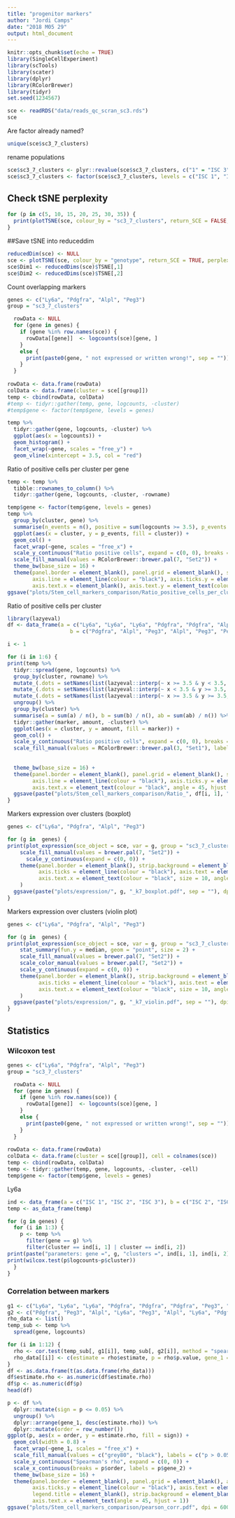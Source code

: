 ```yaml
---
title: "progenitor markers"
author: "Jordi Camps"
date: "2018 M05 29"
output: html_document
---
```


```r
knitr::opts_chunk$set(echo = TRUE)
library(SingleCellExperiment)
library(scTools)
library(scater)
library(dplyr)
library(RColorBrewer)
library(tidyr)
set.seed(1234567)
```

```r
sce <- readRDS("data/reads_qc_scran_sc3.rds")
sce
```

Are factor already named?
```r
unique(sce$sc3_7_clusters)
```

rename populations
```r
sce$sc3_7_clusters <- plyr::revalue(sce$sc3_7_clusters, c("1" = "ISC 3", "2" = "ISC 1", "3" = "ISC 2", "4" = "Satellite cell", "5" = "Schwann cell", "6" = "SMC", "7" = "Fibroblast"))
sce$sc3_7_clusters <- factor(sce$sc3_7_clusters, levels = c("ISC 1", "ISC 2", "ISC 3", "Fibroblast", "SMC", "Satellite cell", "Schwann cell"))
```

## Check tSNE perplexity
```r
for (p in c(5, 10, 15, 20, 25, 30, 35)) {
  print(plotTSNE(sce, colour_by = "sc3_7_clusters", return_SCE = FALSE, perplexity = p, exprs_values = "logcounts", rand_seed = 123456) + ggtitle(paste("Perplexity = ", p, sep = "")))
}
```

##Save tSNE into reduceddim
```r
reducedDim(sce) <- NULL
sce <- plotTSNE(sce, colour_by = "genotype", return_SCE = TRUE, perplexity = 10, exprs_values = "logcounts", rand_seed = 123456)
sce$Dim1 <- reducedDims(sce)$TSNE[,1]
sce$Dim2 <- reducedDims(sce)$TSNE[,2]
```

Count overlapping markers
```r
genes <- c("Ly6a", "Pdgfra", "Alpl", "Peg3")
group = "sc3_7_clusters"

  rowData <- NULL
  for (gene in genes) {
    if (gene %in% row.names(sce)) {
      rowData[[gene]]  <- logcounts(sce)[gene, ]
    }
    else {
      print(paste0(gene, " not expressed or written wrong!", sep = ""))
    }
  }
    
rowData <- data.frame(rowData)
colData <- data.frame(cluster = sce[[group]])
temp <- cbind(rowData, colData)
#temp <- tidyr::gather(temp, gene, logcounts, -cluster)
#temp$gene <- factor(temp$gene, levels = genes)
```

```r
temp %>%
  tidyr::gather(gene, logcounts, -cluster) %>%
  ggplot(aes(x = logcounts)) +
  geom_histogram() +
  facet_wrap(~gene, scales = "free_y") +
  geom_vline(xintercept = 3.5, col = "red")
```

Ratio of positive cells per cluster per gene
```r
temp <- temp %>% 
  tibble::rownames_to_column() %>%
  tidyr::gather(gene, logcounts, -cluster, -rowname)
```

```r
temp$gene <- factor(temp$gene, levels = genes)
temp %>%
  group_by(cluster, gene) %>%
  summarise(n_events = n(), positive = sum(logcounts >= 3.5), p_events = positive / n_events) %>%
  ggplot(aes(x = cluster, y = p_events, fill = cluster)) +
  geom_col() +
  facet_wrap(~gene, scales = "free_x") +
  scale_y_continuous("Ratio positive cells", expand = c(0, 0), breaks = c(0.25, 0.5, 0.75, 1), labels = c("25%", "50%", "75%", "100%")) +
  scale_fill_manual(values = RColorBrewer::brewer.pal(7, "Set2")) +
  theme_bw(base_size = 16) +
  theme(panel.border = element_blank(), panel.grid = element_blank(), strip.background = element_blank(), axis.title.x = element_blank(),
        axis.line = element_line(colour = "black"), axis.ticks.y = element_line(colour = "black"), axis.ticks.x = element_blank(),
        axis.text.x = element_blank(), axis.text.y = element_text(colour = "black", size = 10), legend.title = element_blank())
ggsave("plots/Stem_cell_markers_comparison/Ratio_positive_cells_per_cluster.pdf", dpi = 600, height = 3, width = 4.5)
```

Ratio of positive cells per cluster
```r
library(lazyeval)
df <- data_frame(a = c("Ly6a", "Ly6a", "Ly6a", "Pdgfra", "Pdgfra", "Alpl"),
                    b = c("Pdgfra", "Alpl", "Peg3", "Alpl", "Peg3", "Peg3"))

i <- 1

for (i in 1:6) {
print(temp %>%
  tidyr::spread(gene, logcounts) %>%
  group_by(cluster, rowname) %>%
  mutate_(.dots = setNames(list(lazyeval::interp(~ x >= 3.5 & y < 3.5, x = as.name(df[[i, 1]]), y = as.name(df[[i, 2]]))), "a")) %>%
  mutate_(.dots = setNames(list(lazyeval::interp(~ x < 3.5 & y >= 3.5, x = as.name(df[[i, 1]]), y = as.name(df[[i, 2]]))), "b")) %>%
  mutate_(.dots = setNames(list(lazyeval::interp(~ x >= 3.5 & y >= 3.5, x = as.name(df[[i, 1]]), y = as.name(df[[i, 2]]))), "ab")) %>%
  ungroup() %>%
  group_by(cluster) %>%
  summarise(a = sum(a) / n(), b = sum(b) / n(), ab = sum(ab) / n()) %>%
  tidyr::gather(marker, amount, -cluster) %>%
  ggplot(aes(x = cluster, y = amount, fill = marker)) +
  geom_col() +
  scale_y_continuous("Ratio positive cells", expand = c(0, 0), breaks = c(0.25, 0.5, 0.75, 1), labels = c("25%", "50%", "75%", "100%")) +
  scale_fill_manual(values = RColorBrewer::brewer.pal(3, "Set1"), labels = c(paste(df[i, 1], "+", df[i, 2], "-", sep = ""),
                                                                             paste(df[i, 1], "+", df[i, 2], "+", sep = ""),
                                                                             paste(df[i, 1], "-", df[i, 2], "+", sep = ""))) +
  theme_bw(base_size = 16) +
  theme(panel.border = element_blank(), panel.grid = element_blank(), strip.background = element_blank(), axis.title.x = element_blank(),
        axis.line = element_line(colour = "black"), axis.ticks.y = element_line(colour = "black"), axis.title.y = element_text(hjust = 1),
        axis.text.x = element_text(colour = "black", angle = 45, hjust = 1, size = 12), axis.text.y = element_text(colour = "black", size = 10), legend.title = element_blank()))
  ggsave(paste("plots/Stem_cell_markers_comparison/Ratio_", df[i, 1], "_", df[[i, 2]], ".pdf", sep = ""), dpi = 600, height = 2.5, width = 4)
}
```


Markers expression over clusters (boxplot)
```r
genes <- c("Ly6a", "Pdgfra", "Alpl", "Peg3")

for (g in  genes) {
print(plot_expression(sce_object = sce, var = g, group = "sc3_7_clusters", facet = "horizontal", type = "boxplot") +
    scale_fill_manual(values = brewer.pal(7, "Set2")) +
      scale_y_continuous(expand = c(0, 0)) +
    theme(panel.border = element_blank(), strip.background = element_blank(), legend.position = "none", axis.line = element_line(colour = "black"),
          axis.ticks = element_line(colour = "black"), axis.text = element_text(colour = "black"), 
          axis.text.x = element_text(colour = "black", size = 10, angle = 45, hjust = 1), strip.text = element_text(colour = "black", size = 18))
    )
  ggsave(paste("plots/expression/", g, "_k7_boxplot.pdf", sep = ""), dpi = 600, height = 2.5, width = 3)
}
```

Markers expression  over clusters (violin plot)
```r
genes <- c("Ly6a", "Pdgfra", "Alpl", "Peg3")

for (g in  genes) {
print(plot_expression(sce_object = sce, var = g, group = "sc3_7_clusters", facet = "horizontal", type = "violin") +
    stat_summary(fun.y = median, geom = "point", size = 2) +
    scale_fill_manual(values = brewer.pal(7, "Set2")) +
    scale_color_manual(values = brewer.pal(7, "Set2")) +
    scale_y_continuous(expand = c(0, 0)) +
    theme(panel.border = element_blank(), strip.background = element_blank(), legend.position = "none", axis.line = element_line(colour = "black"),
          axis.ticks = element_line(colour = "black"), axis.text = element_text(colour = "black"), 
          axis.text.x = element_text(colour = "black", size = 10, angle = 45, hjust = 1), strip.text = element_text(colour = "black", size = 18))
    )
  ggsave(paste("plots/expression/", g, "_k7_violin.pdf", sep = ""), dpi = 600, height = 2.5, width = 3)
}
```


## Statistics
### Wilcoxon test
```r
genes <- c("Ly6a", "Pdgfra", "Alpl", "Peg3")
group = "sc3_7_clusters"

  rowData <- NULL
  for (gene in genes) {
    if (gene %in% row.names(sce)) {
      rowData[[gene]]  <- logcounts(sce)[gene, ]
    }
    else {
      print(paste0(gene, " not expressed or written wrong!", sep = ""))
    }
  }
    
rowData <- data.frame(rowData)
colData <- data.frame(cluster = sce[[group]], cell = colnames(sce))
temp <- cbind(rowData, colData)
temp <- tidyr::gather(temp, gene, logcounts, -cluster, -cell)
temp$gene <- factor(temp$gene, levels = genes)
```

Ly6a 
```r
ind <- data_frame(a = c("ISC 1", "ISC 2", "ISC 3"), b = c("ISC 2", "ISC 3", "ISC 1"))
temp <- as_data_frame(temp)

for (g in genes) {
  for (i in 1:3) {
    p <- temp %>%
      filter(gene == g) %>%
      filter(cluster == ind[i, 1] | cluster == ind[i, 2])
print(paste("parameters: gene =", g, "clusters =", ind[i, 1], ind[i, 2], sep = " "))
print(wilcox.test(p$logcounts~p$cluster))
  }
}
```

### Correlation between markers
```r
g1 <- c("Ly6a", "Ly6a", "Ly6a", "Pdgfra", "Pdgfra", "Pdgfra", "Peg3", "Peg3", "Peg3", "Alpl", "Alpl", "Alpl")
g2 <- c("Pdgfra", "Peg3", "Alpl", "Ly6a", "Peg3", "Alpl", "Ly6a", "Pdgfra", "Alpl", "Ly6a", "Pdgfra", "Peg3")
rho_data <- list()
temp_sub <- temp %>%
  spread(gene, logcounts)

for (i in 1:12) {
  rho <- cor.test(temp_sub[, g1[i]], temp_sub[, g2[i]], method = "spearman")
  rho_data[[i]] <- c(estimate = rho$estimate, p = rho$p.value, gene_1 = g1[i], gene_2 = g2[i])
}
df <- as.data.frame(t(as.data.frame(rho_data)))
df$estimate.rho <- as.numeric(df$estimate.rho)
df$p <- as.numeric(df$p)
head(df)

p <- df %>%
  dplyr::mutate(sign = p <= 0.05) %>%
  ungroup() %>%
  dplyr::arrange(gene_1, desc(estimate.rho)) %>%
  dplyr::mutate(order = row_number())
ggplot(p, aes(x = order, y = estimate.rho, fill = sign)) +
  geom_col(width = 0.8) +
  facet_wrap(~gene_1, scales = "free_x") +
  scale_fill_manual(values = c("grey80", "black"), labels = c("p > 0.05", "p < 0.05")) +
  scale_y_continuous("Spearman's rho", expand = c(0, 0)) +
  scale_x_continuous(breaks = p$order, labels = p$gene_2) +
  theme_bw(base_size = 16) +
  theme(panel.border = element_blank(), panel.grid = element_blank(), axis.line = element_line(colour = "black"), axis.ticks.x = element_blank(),
        axis.ticks.y = element_line(colour = "black"), axis.text = element_text(colour = "black"), axis.title.x = element_blank(), 
        legend.title = element_blank(), strip.background = element_blank(), strip.text = element_text(face = "italic"), 
        axis.text.x = element_text(angle = 45, hjust = 1))
ggsave("plots/Stem_cell_markers_comparison/pearson_corr.pdf", dpi = 600)
```


